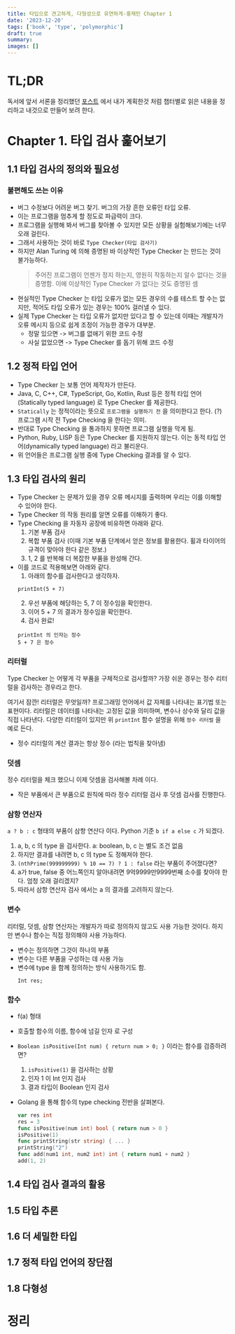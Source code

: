 ```yaml
---
title: 타입으로 견고하게, 다형성으로 유연하게-홍재민 Chapter 1
date: '2023-12-20'
tags: ['book', 'type', 'polymorphic']
draft: true
summary: 
images: []
---
```


# TL;DR

독서에 앞서 서론을 정리했던 [포스트](https://blog.orchwang.dev/blog/book/robustness-with-type-flexibility-with-polymorphic/summary) 에서 내가 계획한것 처럼 챕터별로 읽은 내용을 정리하고 내것으로 만들어 보려 한다.

# Chapter 1. 타입 검사 훑어보기

## 1.1 타입 검사의 정의와 필요성

### 불편해도 쓰는 이유

- 버그 수정보다 어려운 버그 찾기. 버그의 가장 흔한 오류인 타입 오류. 
- 이는 프로그램을 멈추게 할 정도로 파급력이 크다.
- 프로그램을 실행해 봐서 버그를 찾아볼 수 있지만 모든 상황을 실험해보기에는 너무 오래 걸린다.
- 그래서 사용하는 것이 바로 `Type Checker(타입 검사기)`
- 하지만 Alan Turing 에 의해 증명된 바 이상적인 Type Checker 는 만드는 것이 불가능하다.
  > 주어진 프로그램이 언젠가 정지 하는지, 영원히 작동하는지 알수 없다는 것을 증명함. 이에 이상적인 Type Checker 가 없다는 것도 증명된 셈
- 현실적인 Type Checker 는 타입 오류가 없는 모든 경우의 수를 테스트 할 수는 없지만, 적어도 타입 오류가 있는 경우는 100% 걸러낼 수 있다.
- 실제 Type Checker 는 타입 오류가 없지만 있다고 할 수 있는데 이때는 개발자가 오류 메시지 등으로 쉽게 조정이 가능한 경우가 대부분.
  - 정말 있으면 -> 버그를 없애기 위한 코드 수정
  - 사실 없었으면 -> Type Checker 를 돕기 위해 코드 수정

## 1.2 정적 타입 언어

- Type Checker 는 보통 언어 제작자가 만든다.
- Java, C, C++, C#, TypeScript, Go, Kotlin, Rust 등은 정적 타입 언어(Statically typed language) 로 Type Checker 를 제공한다.
- `Statically` 는 정적이라는 뜻으로 `프로그램을 실행하기 전` 을 의미한다고 한다. (?) 프로그램 시작 전 Type Checking 을 한다는 의미.
- 반대로 Type Checking 을 통과하지 못하면 프로그램 실행을 막게 됨.
- Python, Ruby, LISP 등은 Type Checker 를 지원하지 않는다. 이는 동적 타입 언어(dynamically typed language) 라고 불리운다.
- 위 언어들은 프로그램 실행 중에 Type Checking 결과를 알 수 있다.

## 1.3 타입 검사의 원리

- Type Checker 는 문제가 있을 경우 오류 메시지를 출력하며 우리는 이를 이해할 수 있어야 한다.
- Type Checker 의 작동 원리를 알면 오류를 이해하기 좋다.
- Type Checking 을 자동자 공장에 비유하면 아래와 같다.
  1. 기본 부품 검사
  2. 복합 부품 검사 (이때 기본 부품 단계에서 얻은 정보를 활용한다. 휠과 타이어의 규격이 맞아야 한다 같은 정보.)
  3. 1, 2 를 반복해 더 복잡한 부품을 완성해 간다.
- 이를 코드로 적용해보면 아래와 같다.
  1. 아래의 함수를 검사한다고 생각하자.
    ```
    printInt(5 + 7)
    ```
  2. 우선 부품에 해당하는 5, 7 이 정수임을 확인한다.
  3. 이어 5 + 7 의 결과가 정수임을 확인한다.
  4. 검사 완료!
    ```
    printInt 의 인자는 정수
    5 + 7 은 정수
    ```

### 리터럴

Type Checker 는 어떻게 각 부품을 구체적으로 검사할까? 가장 쉬운 경우는 정수 리터럴을 검사하는 경우라고 한다. 

여기서 잠깐! 리터럴은 무엇일까? 프로그래밍 언어에서 값 자체를 나타내는 표기법 또는 표현이다. 리터럴은 데이터를 나타내는 고정된 값을 의미하며, 변수나 상수와 달리 값을 직접 나타낸다. 다양한 리터럴이 있지만 위 `printInt` 함수 설명을 위해 `정수 리터럴` 을 예로 든다.

- 정수 리터럴의 계산 결과는 항상 정수 (라는 법칙을 찾아냄)

### 덧셈

정수 리터럴을 체크 했으니 이제 덧셈을 검사해볼 차례 이다.

- 작은 부품에서 큰 부품으로 원칙에 따라 정수 리터럴 검사 후 덧셈 검사를 진행한다.

### 삼항 연산자

`a ? b : c` 형태의 부품이 삼항 연산다 이다. Python 기준 `b if a else c` 가 되겠다.

1. a, b, c 의 type 을 검사한다. a: boolean, b, c 는 별도 조건 없음
2. 하지만 결과를 내려면 b, c 의 type 도 정해져야 한다.
3. `(nthPrime(999999999) % 10 == 7) ? 1 : false` 라는 부품이 주어졌다면?
4. a가 true, false 중 어느쪽인지 알아내려면 9억9999만9999번째 소수를 찾아야 한다. 엄청 오래 걸리겠지?
5. 따라서 삼항 연산자 검사 에서는 a 의 결과를 고려하지 않는다.

### 변수

리터럴, 덧셈, 삼항 연산자는 개발자가 따로 정의하지 않고도 사용 가능한 것이다. 하지만 변수나 함수는 직접 정의해야 사용 가능하다.

- 변수는 정의하면 그것이 하나의 부품
- 변수는 다른 부품을 구성하는 데 사용 가능
- 변수에 type 을 함께 정의하는 방식 사용하기도 함.
  ```
  Int res;
  ```

### 함수

- f(a) 형태
- 호출할 함수의 이름, 함수에 넘길 인자 로 구성
- `Boolean isPositive(Int num) { return num > 0; }` 이라는 함수를 검증하려면?
  1. `isPositive(1)` 을 검사하는 상황
  2. 인자 1 이 Int 인지 검사
  3. 결과 타입이 Boolean 인지 검사

- Golang 을 통해 함수의 type checking 전반을 살펴본다.
  ```go
  var res int
  res = 3
  func isPositive(num int) bool { return num > 0 }
  isPositive(1)
  func printString(str string) { ... }
  printString("2")
  func add(num1 int, num2 int) int { return num1 + num2 }
  add(1, 2)
  ```

## 1.4 타입 검사 결과의 활용

## 1.5 타입 추론

## 1.6 더 세밀한 타입

## 1.7 정적 타입 언어의 장단점

## 1.8 다형성

# 정리
